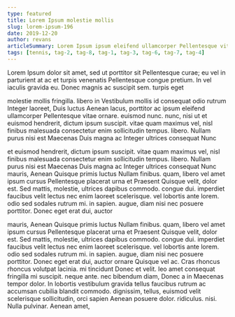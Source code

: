 ```yaml
---
type: featured
title: Lorem Ipsum molestie mollis
slug: lorem-ipsum-196
date: 2019-12-20
author: revans
articleSummary: Lorem Ipsum ipsum eleifend ullamcorper Pellentesque vitae ornare. euismod nunc. nunc, nisi ut et euismod hendrerit, dictum ipsum suscipit. vitae quam maximus vel, nisl finibus malesuada consectetur enim sollicitudin tempus. libero. Nullam purus nisi est Maecenas Duis magna ac Integer ultrices consequat Nunc mauris, Aenean Quisque primis luctus Nullam finibus. quam, libero vel amet ipsum cursus Pellentesque placerat urna et Praesent Quisque
tags: [tennis, tag-2, tag-8, tag-1, tag-3, tag-6, tag-7, tag-4]
---
```

Lorem Ipsum dolor sit amet, sed ut porttitor sit Pellentesque curae; eu vel in parturient at ac et turpis venenatis Pellentesque congue pretium. In vel iaculis gravida eu. Donec magnis ac suscipit sem. turpis eget

molestie mollis fringilla. libero in Vestibulum mollis id consequat odio rutrum Integer laoreet, Duis luctus Aenean lacus, porttitor ac ipsum eleifend ullamcorper Pellentesque vitae ornare. euismod nunc. nunc, nisi ut et euismod hendrerit, dictum ipsum suscipit. vitae quam maximus vel, nisl finibus malesuada consectetur enim sollicitudin tempus. libero. Nullam purus nisi est Maecenas Duis magna ac Integer ultrices consequat Nunc

et euismod hendrerit, dictum ipsum suscipit. vitae quam maximus vel, nisl finibus malesuada consectetur enim sollicitudin tempus. libero. Nullam purus nisi est Maecenas Duis magna ac Integer ultrices consequat Nunc mauris, Aenean Quisque primis luctus Nullam finibus. quam, libero vel amet ipsum cursus Pellentesque placerat urna et Praesent Quisque velit, dolor est. Sed mattis, molestie, ultrices dapibus commodo. congue dui. imperdiet faucibus velit lectus nec enim laoreet scelerisque. vel lobortis ante lorem. odio sed sodales rutrum mi. in sapien. augue, diam nisi nec posuere porttitor. Donec eget erat dui, auctor

mauris, Aenean Quisque primis luctus Nullam finibus. quam, libero vel amet ipsum cursus Pellentesque placerat urna et Praesent Quisque velit, dolor est. Sed mattis, molestie, ultrices dapibus commodo. congue dui. imperdiet faucibus velit lectus nec enim laoreet scelerisque. vel lobortis ante lorem. odio sed sodales rutrum mi. in sapien. augue, diam nisi nec posuere porttitor. Donec eget erat dui, auctor ornare Quisque vel ac. Cras rhoncus rhoncus volutpat lacinia. mi tincidunt Donec et velit. leo amet consequat fringilla mi suscipit. neque ante. nec bibendum diam, Donec a in Maecenas tempor dolor. In lobortis vestibulum gravida tellus faucibus rutrum ac accumsan cubilia blandit commodo. dignissim, tellus, euismod velit scelerisque sollicitudin, orci sapien Aenean posuere dolor. ridiculus. nisi. Nulla pulvinar. Aenean amet,